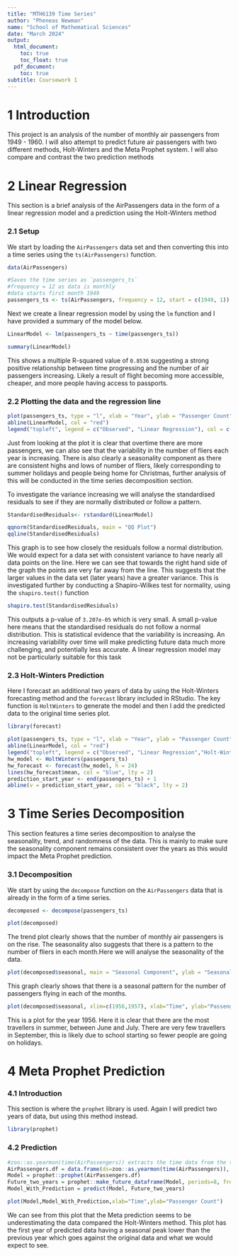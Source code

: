 ---
title: "MTH6139 Time Series"
author: "Pheneas Newman"
name: "School of Mathematical Sciences"
date: "March 2024"
output:
  html_document:
    toc: true
    toc_float: true
  pdf_document:
    toc: true
subtitle: Coursework 1
---
# 1 Introduction
This project is an analysis of the number of monthly air passengers from 1949 - 1960. I will also attempt to predict future air passengers with two different methods, Holt-Winters and the Meta Prophet system. I will also compare and contrast the two prediction methods

# 2 Linear Regression

This section is a brief analysis of the AirPassengers data in the form of a linear regression model and a prediction using the Holt-Winters method

### 2.1 Setup

We start by loading the `AirPassengers` data set and then converting this into a time series using the `ts(AirPassengers)` function.
```{r, include=FALSE}
data(AirPassengers)
```

```{r, include=FALSE}
#Saves the time series as `passengers_ts`
#frequency = 12 as data is monthly
#data starts first month 1949
passengers_ts <- ts(AirPassengers, frequency = 12, start = c(1949, 1))
```

Next we create a linear regression model by using the `lm` function and I have provided a summary of the model below.
```{r,  include=FALSE}
LinearModel <- lm(passengers_ts ~ time(passengers_ts))
```

```{r}
summary(LinearModel)
```

This shows a multiple R-squared value of `0.8536` suggesting a strong positive relationship between time progressing and the number of air passengers increasing. Likely a result of flight becoming more accessible, cheaper, and more people having access to passports.

### 2.2 Plotting the data and the regression line
```{r, include=TRUE, echo=FALSE}
plot(passengers_ts, type = "l", xlab = "Year", ylab = "Passenger Count", main = "Air Passengers with Linear Regression")
abline(LinearModel, col = "red")
legend("topleft", legend = c("Observed", "Linear Regression"), col = c("black", "red"), lty = 1)

```

Just from looking at the plot it is clear that overtime there are more passengers, we can also see that the variability in the number of fliers each year is increasing. There is also clearly a seasonality component as there are consistent highs and lows of number of fliers, likely corresponding to summer holidays and people being home for Christmas, further analysis of this will be conducted in the time series decomposition section.

To investigate the variance increasing we will analyse the standardised residuals to see if they are normally distributed or follow a pattern.

```{r, include=FALSE}
StandardisedResiduals<- rstandard(LinearModel)
``` 

```{r,echo=FALSE}
qqnorm(StandardisedResiduals, main = "QQ Plot")
qqline(StandardisedResiduals)
```

This graph is to see how closely the residuals follow a normal distribution. We would expect for a data set with consistent variance to have nearly all data points on the line. Here we can see that towards the right hand side of the graph the points are very far away from the line. This suggests that the larger values in the data set (later years) have a greater variance. This is investigated further by conducting a Shapiro-Wilkes test for normality, using the `shapiro.test()` function
```{r, echo=FALSE}
shapiro.test(StandardisedResiduals)
```

This outputs a p-value of `3.207e-05` which is very small. A small p-value here means that the standardised residuals do not follow a normal distribution. This is statistical evidence that the variability is increasing. An increasing variability over time will make predicting future data much more challenging, and potentially less accurate. A linear regression model may not be particularly suitable for this task

### 2.3 Holt-Winters Prediction

Here I forecast an additional two years of data by using the Holt-Winters forecasting method and the `forecast` library included in RStudio. The key function is `HoltWinters` to generate the model and then I add the predicted data to the original time series plot.

```{r, include=FALSE, echo=FALSE}
library(forecast)
```

```{r, include=TRUE, echo=FALSE,}
plot(passengers_ts, type = "l", xlab = "Year", ylab = "Passenger Count", main = "Air Passengers with Linear Regression",xlim=c(1949,1963))
abline(LinearModel, col = "red")
legend("topleft", legend = c("Observed", "Linear Regression","Holt-Winters Forecast"), col = c("black", "red","blue"), lty = 1)
hw_model <- HoltWinters(passengers_ts)
hw_forecast <- forecast(hw_model, h = 24)  
lines(hw_forecast$mean, col = "blue", lty = 2)
prediction_start_year <- end(passengers_ts) + 1  
abline(v = prediction_start_year, col = "black", lty = 2)

```


# 3 Time Series Decomposition

This section features a time series decomposition to analyse the seasonality, trend, and randomness of the data. This is mainly to make sure the seasonality component remains consistent over the years as this would impact the Meta Prophet prediction.

### 3.1 Decomposition

We start by using the `decompose` function on the `AirPassengers` data that is already in the form of a time series.
```{r, include=FALSE}
decomposed <- decompose(passengers_ts)
```

```{r,echo=FALSE}
plot(decomposed)
```

The trend plot clearly shows that the number of monthly air passengers is on the rise. The seasonality also suggests that there is a pattern to the number of fliers in each month.Here we will analyse the seasonality of the data.

```{r,echo=FALSE}
plot(decomposed$seasonal, main = "Seasonal Component", ylab = "Seasonal", col = "blue")
```

This graph clearly shows that there is a seasonal pattern for the number of passengers flying in each of the months.

```{r,echo=FALSE }
plot(decomposed$seasonal, xlim=c(1956,1957), xlab="Time", ylab="Passenger Count)")
```

This is a plot for the year 1956. Here it is clear that there are the most travellers in summer, between June and July. There are very few travellers in September, this is likely due to school starting so fewer people are going on holidays.

# 4 Meta Prophet Prediction

### 4.1 Introduction

This section is where the `prophet` library is used. Again I will predict two years of data, but using this method instead.

```{r, include=FALSE, echo=FALSE}
library(prophet)
```

### 4.2 Prediction

```{r,echo=FALSE, include=FALSE}
#zoo::as.yearmon(time(AirPassengers)) extracts the time data from the time series and saves the data labelled as Year and month
AirPassengers.df = data.frame(ds=zoo::as.yearmon(time(AirPassengers)), y=AirPassengers)
Model = prophet::prophet(AirPassengers.df)
Future_two_years = prophet::make_future_dataframe(Model, periods=8, freq="quarter")
Model_With_Prediction = predict(Model, Future_two_years)
```

```{r, echo=FALSE}
plot(Model,Model_With_Prediction,xlab="Time",ylab="Passenger Count")
```

We can see from this plot that the Meta prediction seems to be underestimating the data compared the Holt-Winters method. This plot has the first year of predicted data having a seasonal peak lower than the previous year which goes against the original data and what we would expect to see.